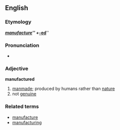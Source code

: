 == English ==
=== Etymology ===
{{E.}} '''''[[manufacture]]''''' + '''''[[-ed]]'''''

=== Pronunciation ===
*{{AHD|/măn'yə-făk'chərd/}}

=== Adjective ===
'''manufactured'''
#[[manmade]]; produced by humans rather than [[nature]]
#not [[genuine]]

=== Related terms ===
*[[manufacture]]
*[[manufacturing]]